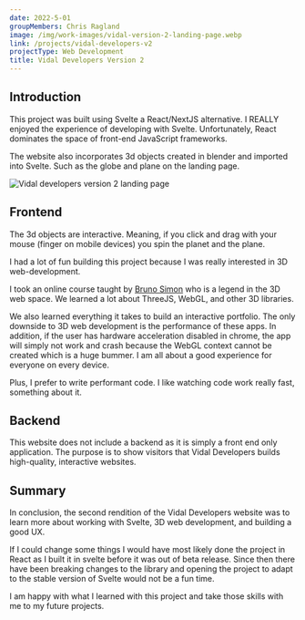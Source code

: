 ```yaml
---
date: 2022-5-01
groupMembers: Chris Ragland
image: /img/work-images/vidal-version-2-landing-page.webp
link: /projects/vidal-developers-v2
projectType: Web Development
title: Vidal Developers Version 2
---
```


## Introduction 

This project was built using Svelte a React/NextJS alternative. I REALLY enjoyed the experience of developing with Svelte. Unfortunately, React dominates the space of front-end JavaScript frameworks. 

The website also incorporates 3d objects created in blender and imported into Svelte. Such as the globe and plane on the landing page.

<Image 
  title="Vidal developers version 2 landing page"
  link="/img/work-images/vidal-version-2-landing-page.webp"
/>

## Frontend

The 3d objects are interactive. Meaning, if you click and drag with your mouse (finger on mobile devices) you spin the planet and the plane.

I had a lot of fun building this project because I was really interested in 3D web-development.

I took an online course taught by [Bruno Simon](https://threejs-journey.com/) who is a legend in the 3D web space. We learned a lot about ThreeJS, WebGL, and other 3D libraries.

We also learned everything it takes to build an interactive portfolio. The only downside to 3D web development is the performance of these apps. In addition, if the user has hardware acceleration disabled in chrome, the app will simply not work and crash because the WebGL context cannot be created which is a huge bummer. I am all about a good experience for everyone on every device. 

Plus, I prefer to write performant code. I like watching code work really fast, something about it. 

## Backend

This website does not include a backend as it is simply a front end only application. The purpose is to show visitors that Vidal Developers builds high-quality, interactive websites. 

## Summary

In conclusion, the second rendition of the Vidal Developers website was to learn more about working with Svelte, 3D web development, and building a good UX. 

If I could change some things I would have most likely done the project in React as I built it in svelte before it was out of beta release. Since then there have been breaking changes to the library and opening the project to adapt to the stable version of Svelte would not be a fun time. 

I am happy with what I learned with this project and take those skills with me to my future projects.

